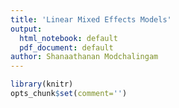 ```yaml
---
title: 'Linear Mixed Effects Models'
output:
  html_notebook: default
  pdf_document: default
author: Shanaathanan Modchalingam
---
```


```r
library(knitr)
opts_chunk$set(comment='')
```
